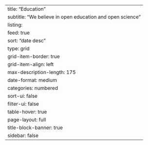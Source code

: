 ---
title: "Education"
subtitle: "We believe in open education and open science" 
listing:
  feed: true
  sort: "date desc"
  type: grid
  grid-item-border: true
  grid-item-align: left
  max-description-length: 175
  date-format: medium
  categories: numbered
  sort-ui: false
  filter-ui: false
  table-hover: true
page-layout: full
title-block-banner: true
sidebar: false
---